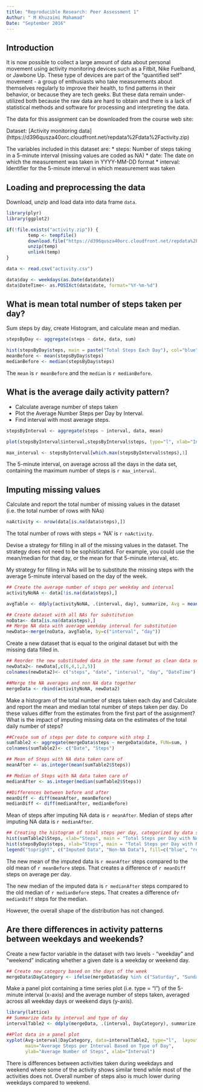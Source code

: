 ```yaml
---
title: "Reproducible Research: Peer Assessment 1"
Authur: " M Khuzaimi Mahamad"
Date: "September 2016"
---
```

## Introduction
It is now possible to collect a large amount of data about personal movement using activity monitoring devices such as a Fitbit, Nike Fuelband, or Jawbone Up. These type of devices are part of the "quantified self" movement - a group of enthusiasts who take measurements about themselves regularly to improve their health, to find patterns in their behavior, or because they are tech geeks. But these data remain under-utilized both because the raw data are hard to obtain and there is a lack of statistical methods and software for processing and interpreting the data.


The data for this assignment can be downloaded from the course web site:

Dataset: [Activity monitoring data] (https://d396qusza40orc.cloudfront.net/repdata%2Fdata%2Factivity.zip) 

The variables included in this dataset are:
* steps: Number of steps taking in a 5-minute interval (missing values are coded as NA)
* date: The date on which the measurement was taken in YYYY-MM-DD format
* interval: Identifier for the 5-minute interval in which measurement was taken

## Loading and preprocessing the data
Download, unzip and load data into data frame `data`. 
```r
library(plyr)
library(ggplot2)

if(!file.exists("activity.zip")) {
        temp <- tempfile()
        download.file("https://d396qusza40orc.cloudfront.net/repdata%2Fdata%2Factivity.zip",temp)
        unzip(temp)
        unlink(temp)
}

data <- read.csv("activity.csv")

data$day <- weekdays(as.Date(data$date))
data$DateTime<- as.POSIXct(data$date, format="%Y-%m-%d")

```



## What is mean total number of steps taken per day?
Sum steps by day, create Histogram, and calculate mean and median.
```r
stepsByDay <- aggregate(steps ~ date, data, sum)

hist(stepsByDay$steps, main = paste("Total Steps Each Day"), col="blue", xlab="Number of Steps")
meanBefore <- mean(stepsByDay$steps)
medianBefore <- median(stepsByDay$steps)
```

The `mean` is `r meanBefore` and the `median` is `r medianBefore`.

## What is the average daily activity pattern?
* Calculate average number of steps taken
* Plot the Average Number Steps per Day by Interval. 
* Find interval with most average steps. 
```r
stepsByInterval <- aggregate(steps ~ interval, data, mean)

plot(stepsByInterval$interval,stepsByInterval$steps, type="l", xlab="Interval", ylab="Number of Steps",main="Average Number of Steps per Day by Interval")

max_interval <- stepsByInterval[which.max(stepsByInterval$steps),1]
```

The 5-minute interval, on average across all the days in the data set, containing the maximum number of steps is `r max_interval`.

## Imputing missing values
Calculate and report the total number of missing values in the dataset (i.e. the total number of rows with NAs)

```r
naActivity <- nrow(data[is.na(data$steps),])

```

The total number of rows with steps = 'NA' is `r naActivity`.

Devise a strategy for filling in all of the missing values in the dataset. The strategy does not need to be sophisticated. For example, you could use the mean/median for that day, or the mean for that 5-minute interval, etc.

My strategy for filling in NAs will be to substitute the missing steps with the average 5-minute interval based on the day of the week.

```r
## Create the average number of steps per weekday and interval
activityNoNA <- data[!is.na(data$steps),]

avgTable <- ddply(activityNoNA, .(interval, day), summarize, Avg = mean(steps))

## Create dataset with all NAs for substitution
noData<- data[is.na(data$steps),]
## Merge NA data with average weekday interval for substitution
newData<-merge(noData, avgTable, by=c("interval", "day"))
```

Create a new dataset that is equal to the original dataset but with the missing data filled in.

```r
## Reorder the new substituded data in the same format as clean data set
newData2<- newData[,c(6,4,1,2,5)]
colnames(newData2)<- c("steps", "date", "interval", "day", "DateTime")

##Merge the NA averages and non NA data together
mergeData <- rbind(activityNoNA, newData2)
```

Make a histogram of the total number of steps taken each day and Calculate and report the mean and median total number of steps taken per day. Do these values differ from the estimates from the first part of the assignment? What is the impact of imputing missing data on the estimates of the total daily number of steps?

```r
##Create sum of steps per date to compare with step 1
sumTable2 <- aggregate(mergeData$steps ~ mergeData$date, FUN=sum, )
colnames(sumTable2)<- c("Date", "Steps")

## Mean of Steps with NA data taken care of
meanAfter <- as.integer(mean(sumTable2$Steps))

## Median of Steps with NA data taken care of
medianAfter <- as.integer(median(sumTable2$Steps))

##Differences between before and after
meanDiff <- diff(meanAfter, meanBefore)
medianDiff <- diff(medianAfter, medianBefore)
```

Mean of steps after imputing NA data is `r meanAfter`. 
Median of steps after imputing NA data is `r medianAfter`. 

```r
## Creating the histogram of total steps per day, categorized by data set to show impact
hist(sumTable2$Steps, xlab="Steps", main = "Total Steps per Day with NAs Fixed", col="Blue")
hist(stepsByDay$steps, xlab="Steps", main = "Total Steps per Day with NAs Fixed", col="Red", add=T)
legend("topright", c("Imputed Data", "Non-NA Data"), fill=c("blue", "red") )
```

The new mean of the imputed data is `r meanAfter` steps compared to the old mean of `r meanBefore` steps. That creates a difference of `r meanDiff` steps on average per day.

The new median of the imputed data is `r medianAfter` steps compared to the old median of `r medianBefore` steps. That creates a difference of`r medianDiff` steps for the median.

However, the overall shape of the distribution has not changed.

## Are there differences in activity patterns between weekdays and weekends?

Create a new factor variable in the dataset with two levels - "weekday" and "weekend" indicating whether a given date is a weekday or weekend day.

```r
## Create new category based on the days of the week
mergeData$DayCategory <- ifelse(mergeData$day %in% c("Saturday", "Sunday"), "Weekend", "Weekday")
```

Make a panel plot containing a time series plot (i.e. type = "l") of the 5-minute interval (x-axis) and the average number of steps taken, averaged across all weekday days or weekend days (y-axis).

```r
library(lattice) 
## Summarize data by interval and type of day
intervalTable2 <- ddply(mergeData, .(interval, DayCategory), summarize, Avg = mean(steps))

##Plot data in a panel plot
xyplot(Avg~interval|DayCategory, data=intervalTable2, type="l",  layout = c(1,2),
       main="Average Steps per Interval Based on Type of Day", 
       ylab="Average Number of Steps", xlab="Interval")

```

There is differences between activities taken during weekdays and weekend where some of the activity shows similar trend while most of the activities does not. Overall number of steps also is much lower during weekdays compared to weekend. 